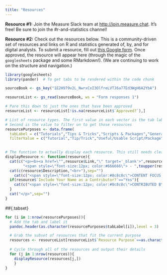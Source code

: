 ```yaml
---
title: "Resources"
---
```


**Resource #1:** Join the Measure Slack team at [http://join.measure.chat](http://join.measure.chat). It's free! Be sure to join the #r-and-statistics channel!

**Resource #2:** Check out the resources below. This is a community-driven set of resources and links on R and statistics generated of, by, and for digital analysts. To submit a resource, fill out [this Google form](https://docs.google.com/a/webanalyticsdemystified.com/forms/d/e/1FAIpQLSftDmRdGT-Ad-mgaa2rEh7yt4F6hYzDGkIuIym4lsq1Lothsw/viewform). Once approved, the resource will appear here (through the magic of the `googlesheets` package and some RMarkdown!). (We are continuing to work on the structure and navigation.) 

```r
library(googlesheets)
library(pander)  # To get tabs to be rendered within the code chunk

sourceBook <- gs_key("1E2H979v2L_NwrxCxI3OlfreLVTJ6a77Ed3WgH6A2YbA")

resourceList <- gs_read(sourceBook, ws = "Form responses 1")

# Pare this down to just the ones that have been approved
resourceList <- resourceList[!is.na(resourceList$`Approved?`),]

# List of resource types. The first value in each vector is the tab label. The
# Second is the value to filter on to get those resources
resourcePurposes <- data.frame(
  tabLabel = c("Tutorials","Tips & Tricks","Scripts & Packages","General Reference"),
  filterValue = c("Tutorial","Tip/Trick","Useful/Usable Script/Package","General Reference"))
  
```

```r

# The function to actually display each resource. This still needs cleanup work.
displayResource <- function(resource){
  cat(c("<p><b><a href=\"",resource$Link,"\" target='_blank'>",resource$`Resource Name/Title`,"</a></b> ",
        "<span style=\"font-size:12px; color:#666666\"> - ",toupper(resource$`Content Type`),"</span><br>"),sep="")
  cat(c(resource$Description,"<br>"),sep="")
    cat(c("<span style=\"font-size:12px; color:#8c8c8c\">CONTENT FOCUS:</span> ",resource$`Focus of the Content`),"<br>",sep="")
  if(resource$`Include Your Name as a Contributor?`=="Yes"){
    cat(c("<span style=\"font-size:12px; color:#8c8c8c\">CONTRIBUTED BY: ",toupper(resource$`Your Name`),"</span>"),sep="")
  }
  cat("</p>",sep="")
}

```

##{.tabset}

```r

for (i in 1:nrow(resourcePurposes)){
  # Add the tab and label it
  pandoc.header(as.character(resourcePurposes$tabLabel[i]),level = 3)

  # Grab the subset of resources that fit the current purpose
  resources <- resourceList[resourceList$`Resource Purpose`==as.character(resourcePurposes$filterValue[i]),]
  
  # Cycle through all of the resources and output their details
  for (j in 1:nrow(resources)){
    displayResource(resources[j,])
    }
}
```
